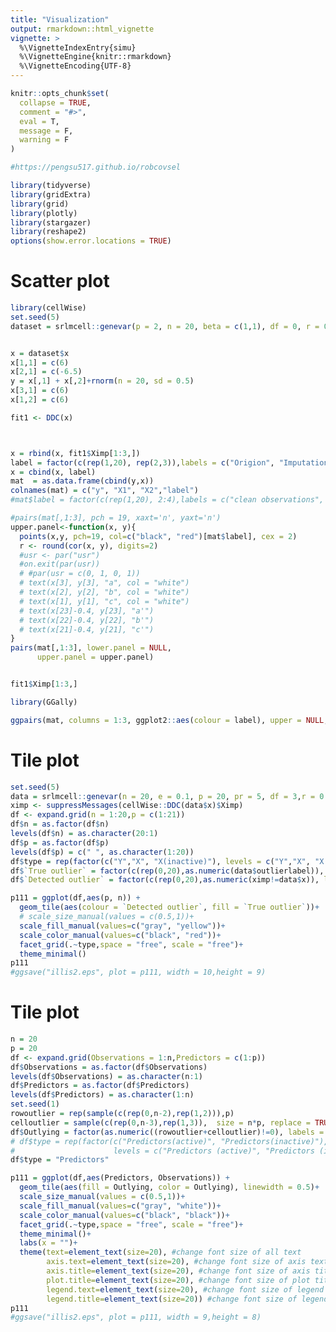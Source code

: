 ```yaml
---
title: "Visualization"
output: rmarkdown::html_vignette
vignette: >
  %\VignetteIndexEntry{simu}
  %\VignetteEngine{knitr::rmarkdown}
  %\VignetteEncoding{UTF-8}
---
```


```r
knitr::opts_chunk$set(
  collapse = TRUE,
  comment = "#>",
  eval = T,
  message = F, 
  warning = F
)

#https://pengsu517.github.io/robcovsel

library(tidyverse)
library(gridExtra)
library(grid)
library(plotly)
library(stargazer)
library(reshape2)
options(show.error.locations = TRUE)
```

# Scatter plot


```r
library(cellWise)
set.seed(5)
dataset = srlmcell::genevar(p = 2, n = 20, beta = c(1,1), df = 0, r = 0, e = 0)


x = dataset$x
x[1,1] = c(6)
x[2,1] = c(-6.5)
y = x[,1] + x[,2]+rnorm(n = 20, sd = 0.5)
x[3,1] = c(6)
x[1,2] = c(6)

fit1 <- DDC(x)



x = rbind(x, fit1$Ximp[1:3,])
label = factor(c(rep(1,20), rep(2,3)),labels = c("Origion", "Imputation"))
x = cbind(x, label)
mat  = as.data.frame(cbind(y,x))
colnames(mat) = c("y", "X1", "X2","label")
#mat$label = factor(c(rep(1,20), 2:4),labels = c("clean observations", "Point a", "Point b", "Point c"))

#pairs(mat[,1:3], pch = 19, xaxt='n', yaxt='n')
upper.panel<-function(x, y){
  points(x,y, pch=19, col=c("black", "red")[mat$label], cex = 2)
  r <- round(cor(x, y), digits=2)
  #usr <- par("usr")
  #on.exit(par(usr))
  # #par(usr = c(0, 1, 0, 1))
  # text(x[3], y[3], "a", col = "white")
  # text(x[2], y[2], "b", col = "white")
  # text(x[1], y[1], "c", col = "white")
  # text(x[23]-0.4, y[23], "a'")
  # text(x[22]-0.4, y[22], "b'")
  # text(x[21]-0.4, y[21], "c'")
}
pairs(mat[,1:3], lower.panel = NULL, 
      upper.panel = upper.panel)


fit1$Ximp[1:3,]
```


```r
library(GGally)

ggpairs(mat, columns = 1:3, ggplot2::aes(colour = label), upper = NULL, , axisLabels="none") 
```


# Tile plot
```r
set.seed(5)
data = srlmcell::genevar(n = 20, e = 0.1, p = 20, pr = 5, df = 3,r = 0.5, gamma = 10, outtype = "cellwise")
ximp <- suppressMessages(cellWise::DDC(data$x)$Ximp)
df <- expand.grid(n = 1:20,p = c(1:21))
df$n = as.factor(df$n)
levels(df$n) = as.character(20:1)
df$p = as.factor(df$p)
levels(df$p) = c(" ", as.character(1:20))
df$type = rep(factor(c("Y","X", "X(inactive)"), levels = c("Y","X", "X(inactive)")),times = 20*c(1,5,15))
df$`True outlier` = factor(c(rep(0,20),as.numeric(data$outlierlabel)), labels = c("No", "Yes"))
df$`Detected outlier` = factor(c(rep(0,20),as.numeric(ximp!=data$x)), labels = c("No", "Yes"))
```

```r
p111 = ggplot(df,aes(p, n)) +
  geom_tile(aes(colour = `Detected outlier`, fill = `True outlier`))+
  # scale_size_manual(values = c(0.5,1))+
  scale_fill_manual(values=c("gray", "yellow"))+
  scale_color_manual(values=c("black", "red"))+
  facet_grid(.~type,space = "free", scale = "free")+
  theme_minimal()
p111
#ggsave("illis2.eps", plot = p111, width = 10,height = 9)
```




# Tile plot
```r
n = 20
p = 20
df <- expand.grid(Observations = 1:n,Predictors = c(1:p))
df$Observations = as.factor(df$Observations)
levels(df$Observations) = as.character(n:1)
df$Predictors = as.factor(df$Predictors)
levels(df$Predictors) = as.character(1:n)
set.seed(1)
rowoutlier = rep(sample(c(rep(0,n-2),rep(1,2))),p)
celloutlier = sample(c(rep(0,n-3),rep(1,3)),  size = n*p, replace = TRUE)
df$Outlying = factor(as.numeric((rowoutlier+celloutlier)!=0), labels = c("No", "Yes"))
# df$type = rep(factor(c("Predictors(active)", "Predictors(inactive)"), 
#                      levels = c("Predictors (active)", "Predictors (inactive)")),times = n*c(10,p-10))
df$type = "Predictors"
```

```r
p111 = ggplot(df,aes(Predictors, Observations)) +
  geom_tile(aes(fill = Outlying, color = Outlying), linewidth = 0.5)+
  scale_size_manual(values = c(0.5,1))+
  scale_fill_manual(values=c("gray", "white"))+
  scale_color_manual(values=c("black", "black"))+
  facet_grid(.~type,space = "free", scale = "free")+
  theme_minimal()+
  labs(x = "")+ 
  theme(text=element_text(size=20), #change font size of all text
        axis.text=element_text(size=20), #change font size of axis text
        axis.title=element_text(size=20), #change font size of axis titles
        plot.title=element_text(size=20), #change font size of plot title
        legend.text=element_text(size=20), #change font size of legend text
        legend.title=element_text(size=20)) #change font size of legend title  
p111
#ggsave("illis2.eps", plot = p111, width = 9,height = 8)
```








